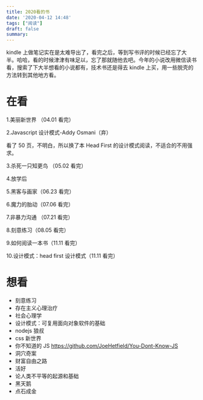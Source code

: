 ```yaml
---
title: 2020看的书
date: '2020-04-12 14:48'
tags: ["阅读"]
draft: false
summary: 
---
```

kindle 上做笔记实在是太难导出了，看完之后，等到写书评的时候已经忘了大半。哈哈，看的时候津津有味足以，忘了那就随他去吧。今年的小说改用微信读书看，搜索了下大半想看的小说都有，技术书还是得去 kindle 上买，用一些脱壳的方法转到其他地方看。

# 在看

1.美丽新世界 （04.01 看完）

2.Javascript 设计模式-Addy Osmani（弃）

看了 50 页，不明白，所以换了本 Head First 的设计模式阅读，不适合的不用强求。 

3.杀死一只知更鸟 （05.02 看完）

4.放学后

5.黑客与画家（06.23 看完）

6.魔力的胎动（07.06 看完）

7.非暴力沟通 （07.21 看完）

8.刻意练习（08.05 看完）

9.如何阅读一本书（11.11 看完）

10.设计模式：head first 设计模式（11.11 看完）

# 想看

- 刻意练习
- 存在主义心理治疗
- 社会心理学
- 设计模式：可复用面向对象软件的基础
- nodejs 狼叔
- css 新世界
- 你不知道的 JS https://github.com/JoeHetfield/You-Dont-Know-JS
- 洞穴奇案
- 财富自由之路
- 活好
- 论人类不平等的起源和基础
- 黑天鹅
- 点石成金
